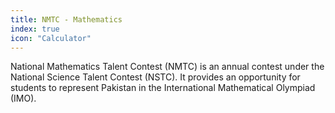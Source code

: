 ```yaml
---
title: NMTC - Mathematics
index: true
icon: "Calculator"
---
```


National Mathematics Talent Contest (NMTC) is an annual contest under the National Science Talent Contest (NSTC). It provides an opportunity for students to represent Pakistan in the International Mathematical Olympiad (IMO).
